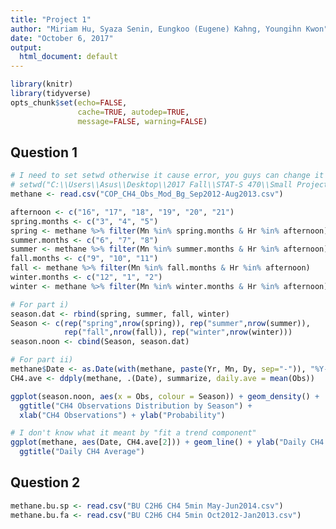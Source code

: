 ```yaml
---
title: "Project 1"
author: "Miriam Hu, Syaza Senin, Eungkoo (Eugene) Kahng, Youngihn Kwon"
date: "October 6, 2017"
output:
  html_document: default
---
```



```r
library(knitr)
library(tidyverse)
opts_chunk$set(echo=FALSE,
               cache=TRUE, autodep=TRUE,
               message=FALSE, warning=FALSE)
```


## Question 1

```r
# I need to set setwd otherwise it cause error, you guys can change it
# setwd("C:\\Users\\Asus\\Desktop\\2017 Fall\\STAT-S 470\\Small Projects\\Small Project 1")
methane <- read.csv("COP_CH4_Obs_Mod_Bg_Sep2012-Aug2013.csv")

afternoon <- c("16", "17", "18", "19", "20", "21")
spring.months <- c("3", "4", "5")
spring <- methane %>% filter(Mn %in% spring.months & Hr %in% afternoon)
summer.months <- c("6", "7", "8")
summer <- methane %>% filter(Mn %in% summer.months & Hr %in% afternoon)
fall.months <- c("9", "10", "11")
fall <- methane %>% filter(Mn %in% fall.months & Hr %in% afternoon)
winter.months <- c("12", "1", "2")
winter <- methane %>% filter(Mn %in% winter.months & Hr %in% afternoon)

# For part i)
season.dat <- rbind(spring, summer, fall, winter)
Season <- c(rep("spring",nrow(spring)), rep("summer",nrow(summer)),
            rep("fall",nrow(fall)), rep("winter",nrow(winter)))
season.noon <- cbind(Season, season.dat)

# For part ii)
methane$Date <- as.Date(with(methane, paste(Yr, Mn, Dy, sep="-")), "%Y-%m-%d")
CH4.ave <- ddply(methane, .(Date), summarize, daily.ave = mean(Obs))
```

```r
ggplot(season.noon, aes(x = Obs, colour = Season)) + geom_density() + 
  ggtitle("CH4 Observations Distribution by Season") + 
  xlab("CH4 Observations") + ylab("Probability")
```

```r
# I don't know what it meant by "fit a trend component"
ggplot(methane, aes(Date, CH4.ave[2])) + geom_line() + ylab("Daily CH4 Average") +
  ggtitle("Daily CH4 Average")
```


## Question 2

```r
methane.bu.sp <- read.csv("BU C2H6 CH4 5min May-Jun2014.csv")
methane.bu.fa <- read.csv("BU C2H6 CH4 5min Oct2012-Jan2013.csv")
```